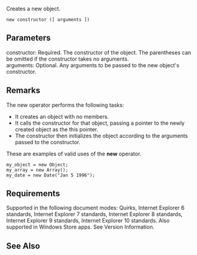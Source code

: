 Creates a new object.

 new constructor ([ arguments ])

==Parameters==
; constructor: Required. The constructor of the object. The parentheses can be omitted if the constructor takes no arguments.
; arguments: Optional. Any arguments to be passed to the new object's constructor.

==Remarks==
The new operator performs the following tasks:

* It creates an object with no members.
* It calls the constructor for that object, passing a pointer to the newly created object as the this pointer.
* The constructor then initializes the object according to the arguments passed to the constructor.
These are examples of valid uses of the '''new''' operator.

 my_object = new Object;
 my_array = new Array();
 my_date = new Date("Jan 5 1996");

==Requirements==
Supported in the following document modes: Quirks, Internet Explorer 6 standards, Internet Explorer 7 standards, Internet Explorer 8 standards, Internet Explorer 9 standards, Internet Explorer 10 standards. Also supported in Windows Store apps. See Version Information.


==See Also==

              
